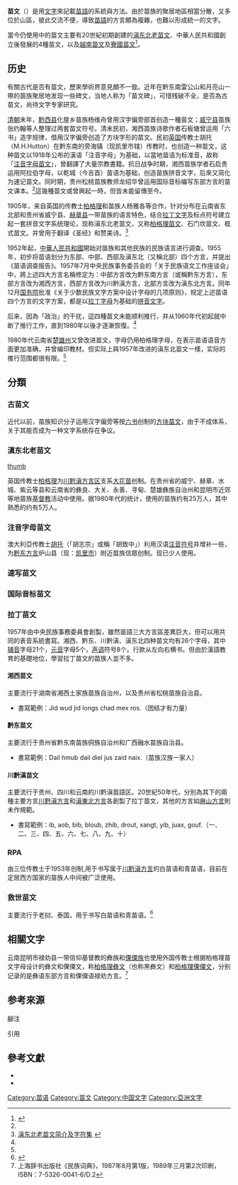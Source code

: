 {{Expert|time=2011-08-16}}
{{expand|time=2010-11-09T09:50:49+00:00}}
'''苗文'''（{{Lang|en|Hmong writing}}）是用[[文字|文字]]來記載[[苗語|苗語]]的系統與方法。由於苗族的聚居地區相當分散，又多位於山區，彼此交流不便，導致[[苗語|苗語]]的方言頗為複雜，也難以形成統一的文字。

當今仍使用中的苗文主要有20世紀初期創建的[[滇东北老苗文|滇东北老苗文]]、中華人民共和國創立後發展的4種苗文，以及[[越南苗文|越南苗文]]及[[寮國苗文|寮國苗文]]<ref name="雙語">{{Cite web |url=http://www.edu.cn/20011115/3010053.shtml |title=《双语教学及苗文在苗族教育中的作用》，中国教育和科研计算机网 |access-date=2011-03-03 |archive-url=https://web.archive.org/web/20110519212100/http://www.edu.cn/20011115/3010053.shtml |archive-date=2011-05-19 |dead-url=yes }}</ref>。

== 历史 ==
有關古代是否有苗文，歷來學術界意見頗不一致。近年在黔东南雷公山和月亮山一帶的苗族聚居地发现一些碑文，当地人称为「苗文碑」，可惜残破不全，是否為古苗文，尚待文字专家研究。

[[清朝|清朝]]末年，[[黔西县|黔西县]]化屋乡苗族杨维舟曾用汉字偏旁部首创造一種苗文；[[威宁县|威宁县]]苗族张约翰等人整理过两套苗文符号。清末民初，湘西苗族诗歌作者石板塘曾运用「六书」造字规律，借用汉字偏旁创造了方块字形的苗文。民初[[英国|英国]]传教士胡托（M.H.Hutton）在黔东南的旁海镇（现凯里市辖）传教时，也创造一种苗文，这种苗文以1918年公布的漢语「注音字母」为基础，以當地苗语为标准音，故称「[[注音字母苗文|注音字母苗文]]」，曾翻譯了大量宗教書籍。抗日战争时期，湘西苗族学者石启贵运用阿拉伯字母，以乾城（今吉首）苗语为基础，创造苗族拼音文字，后來又简化为速记苗文。同时期，贵州松桃苗族教师龙绍华曾运用国际音标编写东部方言的苗文课本。<ref name="雙語"/>這幾種苗文或曾興起一時，但皆未能留傳至今。

1905年，来自英国的传教士[[柏格理|柏格理]]和苗族人杨雅各等合作，针对分布在云南省东北部和贵州省威宁县、[[赫章县|赫章县]]一带苗族的语言特色，结合[[拉丁字母|拉丁文字]]及标点符号建立起一套拼音文字系统理论，现称滇东北老苗文，又称[[柏格理苗文|柏格理苗文]]、石门坎苗文、框式苗文。并曾用于翻译《圣经》和赞美诗。<ref name="老苗文">[http://iea.cass.cn/mzwz/03.htm 滇东北老苗文简介及字符集] {{webarchive|url=https://web.archive.org/web/20100330123134/http://iea.cass.cn/mzwz/03.htm |date=2010-03-30 }}</ref>

1952年起，[[中華人民共和國|中華人民共和國]]開始对苗族和其他民族的民族语言进行调查。1955年，初步将苗语划分为东部、中部、西部及滇东北（又稱北部）四个方言，并提出《苗语调查报告》。1957年7月中央民族事务委员会的「关于民族语文工作座谈会」中，將上述四大方言名稱修定为：中部方言改为黔东南方言（或稱黔东方言），东部方言改为湘西方言，西部方言改为川黔滇方言，北部方言改为滇东北方言。同年12月[[中华人民共和国国务院|国务院]]批准《关于少数民族文字方案中设计字母的几项原则》，规定上述苗语四个方言的文字方案，都是以[[拉丁字母|拉丁字母]]为基础的[[拼音文字|拼音文字]]。

后来，因為「政治」的干扰，這四種苗文未能顺利推行，并从1960年代初起就中断了推行工作，直到1980年以後才逐漸恢復。<ref name="雙語"/>

1980年代云南省[[楚雄州|楚雄州]]又曾改进苗文，字母仍用柏格理字母，在表示苗语语音方面更加准确，并曾编印教材。但实际上與1957年改进的滇东北苗文一樣，实际的推行范围都很有限。<ref name="老苗文"/>

== 分類 ==
=== 古苗文 ===
{{main|古苗文}}
近代以前，苗族知识分子运用汉字偏旁等按[[六书|六书]]创制的[[方块苗文|方块苗文]]，由于不成体系，关于其能否成为一种文字系统存在争议。

=== 滇东北老苗文 ===
{{main|柏格理苗文}}
[[file:Pollard_script.JPG|thumb]]

英国传教士[[柏格理|柏格理]]为[[苗语川黔滇方言|川黔滇方言区]]支系[[大花苗|大花苗]]创制。在贵州省的威宁、赫章、水城、紫云等县和云南省的彝良、大关、永善、寻甸、楚雄彝族自治州和昆明市近郊等地苗族[[基督教|基督教]]活动中使用。据1980年代的统计，使用的苗族约有25万人，其中熟悉的约有5万人。

=== 注音字母苗文 ===
{{main|注音字母苗文}}
澳大利亞传教士[[胡托|胡托]]（「胡志宗」或稱「胡致中」{{efn|原文名：Maurice H.Hutton，音譯“胡托”<ref>{{cite web|url= http://www.ha.cuhk.edu.hk/Conference-related/2015/201511%20aPG%20Froum%20agenda01.pdf |title=第三十屆歷史人類學研究生研討班 |date=2015-11-14 |location=廣州南沙資訊科技園會議室 |accessdate=2016-03-29|publisher=[[香港中文大學|香港中文大學]] |pages={{{pages|295頁}}} |work= AoE计划－中国社会的历史人类学 }}{{rp|96}}</ref>}}）利用汉语[[注音符号|注音符号]]并增补一些，为[[苗语黔东方言|黔东方言]]炉山县（现：[[凯里市|凯里市]]）附近苗族信眾创制。现已少人使用。

=== 速写苗文 ===
{{main|速写苗文}}

=== 国际音标苗文 ===
{{main|国际音标苗文}}

=== 拉丁苗文 ===
1957年由中央民族事務委員會創製，雖然苗語三大方言區差異巨大，但可以用共同的表音系統書寫。湘西、黔东、川黔滇、滇东北四种苗文均有26个字母，其中[[辅音|辅音]]字母21个，[[元音|元音]]字母5个，[[声调|声调]]符号8个。行款从左向右横书。但由於漢語教育的基礎地位，學習拉丁苗文的苗族人並不多。

==== 湘西苗文 ====
{{main|湘西苗文}}
主要流行于湖南省湘西土家族苗族自治州，以及贵州省松桃苗族自治县。

* 書寫範例：Jid wud jid longs chad mex ros.（团结才有力量）

==== 黔东苗文 ====
{{main|黔东苗文}}
主要流行于贵州省黔东南苗族侗族自治州和广西融水苗族自治县。

* 書寫範例：Dail hmub dail diel jus zaid naix.（苗族汉族一家人）

==== 川黔滇苗文 ====
{{main|川黔滇苗文}}
{{main|滇東北苗文}}
主要流行于贵州、四川和云南的川黔滇苗語区。20世紀50年代，分別為其下的兩種主要方言[[苗語川黔滇次方言|川黔滇方言]]和[[苗語滇東北次方言|滇東北方言]]各創製了拉丁苗文，其他的方言如[[苗語麻山次方言|麻山方言]]則未作規範。

* 書寫範例：ib, aob, bib, bloub, zhib, drout, xangt, yib, juax, gouf.（一、二、三、四、五、六、七、八、九、十）

=== RPA ===
{{main|RPA苗文}}
由三位传教士于1953年创制,用于书写属于[[苗语川黔滇次方言|川黔滇方言]]的白苗语和青苗语，目前在定居西方国家的苗族人中间被广泛使用。

=== 救世苗文 ===
{{main|救世苗文}}
主要流行于老挝、泰国，用于书写白苗语和青苗语。<ref>{{cite web|url= http://dzb.gzmzb.com/P/Item/7168 |title=“救世苗文”的前世今生 |date=2018-04-25 | accessdate=2018-04-25 }}</ref>

== 相關文字 ==
云南昆明市禄劝县一带信仰基督教的彝族和[[傈僳族|傈僳族]]也使用外国传教士根据柏格理苗文字母设计的彝文和傈僳文，称[[柏格理彝文|柏格理彝文]]（也称黑彝文）和[[柏格理傈僳文|柏格理傈僳文]]，分别记录的是彝语东部方言和傈僳语禄劝方言。<ref>上海辞书出版社《民族词典》，1987年8月第1版，1989年三月第2次印刷，ISBN：7-5326-0041-6/D.2
</ref>

== 参考來源 ==
;腳注
{{notelist}}
;引用
{{reflist|2}}

==參考文獻==
{{refbegin|2}}
*{{cite book|last1 = Smalley|first1 = William A.|author-link1 = William A. Smalley|last2 = Vang|first2 = Chia Koua|last3 = Yang|first3 = Gnia Yee|year = 1990
|title = Mother of Writing: The Origin and Development of a Hmong Messianic Script|url = https://archive.org/details/motherofwritingo0000smal|place = Chicago|publisher = University of Chicago Press|isbn = 978-0226762876
}}
*{{cite book|last1=Duffy|first1=John M.|title=Writing from these roots : literacy in a Hmong-American community.|date=2012|publisher=University of Hawai'i Press|location=Honolulu|isbn=978-0824836153}}
{{refend}}

{{Hmong writing}}

[[Category:苗语|Category:苗语]]
[[Category:苗文|Category:苗文]]
[[Category:中国文字|Category:中国文字]]
[[Category:亞洲文字|Category:亞洲文字]]
